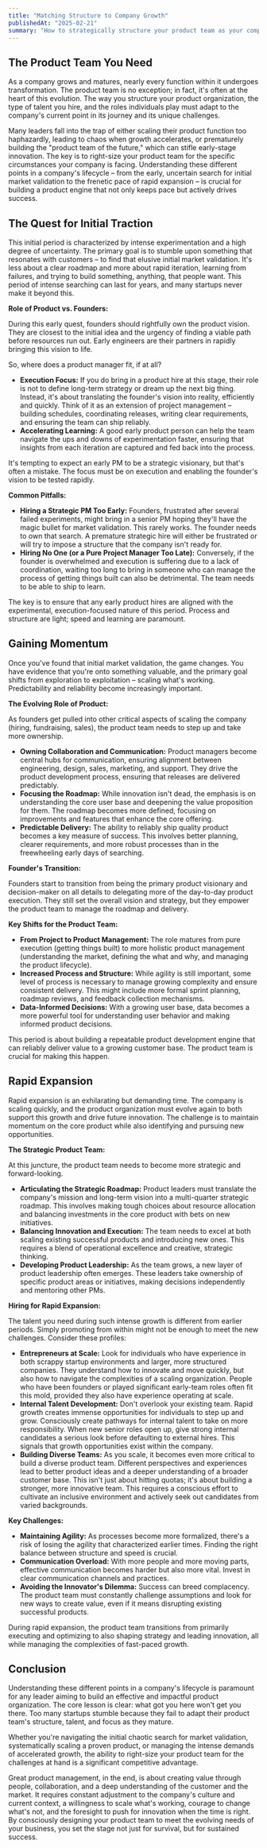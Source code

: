 ```yaml
---
title: "Matching Structure to Company Growth"
publishedAt: "2025-02-21"
summary: "How to strategically structure your product team as your company navigates different stages of growth, from early-stage experimentation to rapid scaling."
---
```


## The Product Team You Need

As a company grows and matures, nearly every function within it undergoes transformation. The product team is no exception; in fact, it's often at the heart of this evolution. The way you structure your product organization, the type of talent you hire, and the roles individuals play must adapt to the company's current point in its journey and its unique challenges.

Many leaders fall into the trap of either scaling their product function too haphazardly, leading to chaos when growth accelerates, or prematurely building the "product team of the future," which can stifle early-stage innovation. The key is to right-size your product team for the specific circumstances your company is facing. Understanding these different points in a company's lifecycle – from the early, uncertain search for initial market validation to the frenetic pace of rapid expansion – is crucial for building a product engine that not only keeps pace but actively drives success.

## The Quest for Initial Traction

This initial period is characterized by intense experimentation and a high degree of uncertainty. The primary goal is to stumble upon something that resonates with customers – to find that elusive initial market validation. It's less about a clear roadmap and more about rapid iteration, learning from failures, and trying to build something, anything, that people want. This period of intense searching can last for years, and many startups never make it beyond this.

**Role of Product vs. Founders:**

During this early quest, founders should rightfully own the product vision. They are closest to the initial idea and the urgency of finding a viable path before resources run out. Early engineers are their partners in rapidly bringing this vision to life.

So, where does a product manager fit, if at all?

- **Execution Focus:** If you do bring in a product hire at this stage, their role is not to define long-term strategy or dream up the next big thing. Instead, it's about translating the founder's vision into reality, efficiently and quickly. Think of it as an extension of project management – building schedules, coordinating releases, writing clear requirements, and ensuring the team can ship reliably.
- **Accelerating Learning:** A good early product person can help the team navigate the ups and downs of experimentation faster, ensuring that insights from each iteration are captured and fed back into the process.

It's tempting to expect an early PM to be a strategic visionary, but that's often a mistake. The focus must be on execution and enabling the founder's vision to be tested rapidly.

**Common Pitfalls:**

- **Hiring a Strategic PM Too Early:** Founders, frustrated after several failed experiments, might bring in a senior PM hoping they'll have the magic bullet for market validation. This rarely works. The founder needs to own that search. A premature strategic hire will either be frustrated or will try to impose a structure that the company isn't ready for.
- **Hiring No One (or a Pure Project Manager Too Late):** Conversely, if the founder is overwhelmed and execution is suffering due to a lack of coordination, waiting too long to bring in someone who can manage the process of getting things built can also be detrimental. The team needs to be able to ship to learn.

The key is to ensure that any early product hires are aligned with the experimental, execution-focused nature of this period. Process and structure are light; speed and learning are paramount.

## Gaining Momentum

Once you've found that initial market validation, the game changes. You have evidence that you're onto something valuable, and the primary goal shifts from exploration to exploitation – scaling what's working. Predictability and reliability become increasingly important.

**The Evolving Role of Product:**

As founders get pulled into other critical aspects of scaling the company (hiring, fundraising, sales), the product team needs to step up and take more ownership.

- **Owning Collaboration and Communication:** Product managers become central hubs for communication, ensuring alignment between engineering, design, sales, marketing, and support. They drive the product development process, ensuring that releases are delivered predictably.
- **Focusing the Roadmap:** While innovation isn't dead, the emphasis is on understanding the core user base and deepening the value proposition for them. The roadmap becomes more defined, focusing on improvements and features that enhance the core offering.
- **Predictable Delivery:** The ability to reliably ship quality product becomes a key measure of success. This involves better planning, clearer requirements, and more robust processes than in the freewheeling early days of searching.

**Founder's Transition:**

Founders start to transition from being the primary product visionary and decision-maker on all details to delegating more of the day-to-day product execution. They still set the overall vision and strategy, but they empower the product team to manage the roadmap and delivery.

**Key Shifts for the Product Team:**

- **From Project to Product Management:** The role matures from pure execution (getting things built) to more holistic product management (understanding the market, defining the what and why, and managing the product lifecycle).
- **Increased Process and Structure:** While agility is still important, some level of process is necessary to manage growing complexity and ensure consistent delivery. This might include more formal sprint planning, roadmap reviews, and feedback collection mechanisms.
- **Data-Informed Decisions:** With a growing user base, data becomes a more powerful tool for understanding user behavior and making informed product decisions.

This period is about building a repeatable product development engine that can reliably deliver value to a growing customer base. The product team is crucial for making this happen.

## Rapid Expansion

Rapid expansion is an exhilarating but demanding time. The company is scaling quickly, and the product organization must evolve again to both support this growth and drive future innovation. The challenge is to maintain momentum on the core product while also identifying and pursuing new opportunities.

**The Strategic Product Team:**

At this juncture, the product team needs to become more strategic and forward-looking.

- **Articulating the Strategic Roadmap:** Product leaders must translate the company's mission and long-term vision into a multi-quarter strategic roadmap. This involves making tough choices about resource allocation and balancing investments in the core product with bets on new initiatives.
- **Balancing Innovation and Execution:** The team needs to excel at both scaling existing successful products and introducing new ones. This requires a blend of operational excellence and creative, strategic thinking.
- **Developing Product Leadership:** As the team grows, a new layer of product leadership often emerges. These leaders take ownership of specific product areas or initiatives, making decisions independently and mentoring other PMs.

**Hiring for Rapid Expansion:**

The talent you need during such intense growth is different from earlier periods. Simply promoting from within might not be enough to meet the new challenges. Consider these profiles:

- **Entrepreneurs at Scale:** Look for individuals who have experience in both scrappy startup environments and larger, more structured companies. They understand how to innovate and move quickly, but also how to navigate the complexities of a scaling organization. People who have been founders or played significant early-team roles often fit this mold, provided they also have experience operating at scale.
- **Internal Talent Development:** Don't overlook your existing team. Rapid growth creates immense opportunities for individuals to step up and grow. Consciously create pathways for internal talent to take on more responsibility. When new senior roles open up, give strong internal candidates a serious look before defaulting to external hires. This signals that growth opportunities exist within the company.
- **Building Diverse Teams:** As you scale, it becomes even more critical to build a diverse product team. Different perspectives and experiences lead to better product ideas and a deeper understanding of a broader customer base. This isn't just about hitting quotas; it's about building a stronger, more innovative team. This requires a conscious effort to cultivate an inclusive environment and actively seek out candidates from varied backgrounds.

**Key Challenges:**

- **Maintaining Agility:** As processes become more formalized, there's a risk of losing the agility that characterized earlier times. Finding the right balance between structure and speed is crucial.
- **Communication Overload:** With more people and more moving parts, effective communication becomes harder but also more vital. Invest in clear communication channels and practices.
- **Avoiding the Innovator's Dilemma:** Success can breed complacency. The product team must constantly challenge assumptions and look for new ways to create value, even if it means disrupting existing successful products.

During rapid expansion, the product team transitions from primarily executing and optimizing to also shaping strategy and leading innovation, all while managing the complexities of fast-paced growth.

## Conclusion

Understanding these different points in a company's lifecycle is paramount for any leader aiming to build an effective and impactful product organization. The core lesson is clear: what got you here won't get you there. Too many startups stumble because they fail to adapt their product team's structure, talent, and focus as they mature.

Whether you're navigating the initial chaotic search for market validation, systematically scaling a proven product, or managing the intense demands of accelerated growth, the ability to right-size your product team for the challenges at hand is a significant competitive advantage.

Great product management, in the end, is about creating value through people, collaboration, and a deep understanding of the customer and the market. It requires constant adjustment to the company's culture and current context, a willingness to scale what's working, courage to change what's not, and the foresight to push for innovation when the time is right. By consciously designing your product team to meet the evolving needs of your business, you set the stage not just for survival, but for sustained success.

